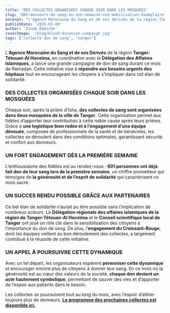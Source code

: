```yaml
---
title: 'DES COLLECTES ORGANISÉES CHAQUE SOIR DANS LES MOSQUÉES'
slug: '601-donneurs-de-sang-en-une-semaine-une-mobilisation-exemplaire-en-ce-mois-de-ramadan'
excerpt: "L'Agence Marocaine du Sang et de ses dérivés de la région Tanger-Tétouan-Al Hoceïma a lancé une campagne de don de sang pendant le mois de Ramadan, avec 601 donneurs enregistrés lors de la première semaine. L'initiative vise à renforcer la solidarité et à répondre aux besoins des hôpitaux."
publishDate: '2025-03-08'
author: 'Zineb Ramiche'
coverImage: '/blog/blood-donation-campaign.jpg'
tags: ['collecte don de sang', 'tanger']
---
```


L'**Agence Marocaine du Sang et de ses Dérivés** de la région **Tanger-Tétouan-Al Hoceïma**, en coordination avec la **Délégation des Affaires Islamiques**, a lancé une grande campagne de don de sang durant ce mois de Ramadan. Cette initiative vise à **répondre aux besoins urgents des hôpitaux** tout en encourageant les citoyens à s’impliquer dans cet élan de solidarité.

### **DES COLLECTES ORGANISÉES CHAQUE SOIR DANS LES MOSQUÉES**

Chaque soir, après la prière d'Isha, **des collectes de sang sont organisées dans deux mosquées de la ville de Tanger**. Cette organisation permet aux fidèles d’apporter leur contribution à cette noble cause après leurs prières. Grâce à **une logistique bien rodée et à l’engagement d’une équipe dévouée**, composée de professionnels de la santé et de bénévoles, les collectes se déroulent dans des conditions optimales, garantissant sécurité et confort aux donneurs.

### **UN FORT ENGAGEMENT DÈS LA PREMIÈRE SEMAINE**

L’enthousiasme des fidèles est au rendez-vous : **601 personnes ont déjà fait don de leur sang lors de la première semaine**, un chiffre prometteur qui témoigne de **la générosité et de l’esprit de solidarité** qui caractérisent ce mois sacré.

### **UN SUCCES RENDU POSSIBLE GRÂCE AUX PARTENAIRES**

Ce bel élan de solidarité n’aurait pu être possible sans l’implication de nombreux acteurs. La **Délégation régionale des affaires islamiques de la région de Tanger-Tétouan-Al Hoceïma** et le **Conseil scientifique local de Tanger** ont joué un rôle clé dans la sensibilisation des citoyens à l’importance du don de sang. De plus, l’**engagement du Croissant-Rouge**, dont les équipes veillent au bon déroulement des collectes, a largement contribué à la réussite de cette initiative.

### **UN APPEL À POURSUIVRE CETTE DYNAMIQUE**

Avec un tel départ, les organisateurs espèrent **pérenniser cette dynamique** et encourager encore plus de citoyens à donner leur sang. En ce mois où la générosité est au cœur des valeurs de la société, **chaque don devient un acte hautement symbolique**, permettant de sauver des vies et d’apporter de l’espoir aux patients dans le besoin.

Les collectes se poursuivent tout au long du mois, avec l’espoir d’attirer toujours plus de donneurs. [**Le programme des prochaines collectes est disponible ici.**](https://www.tabarro3.ma/campaigns)
